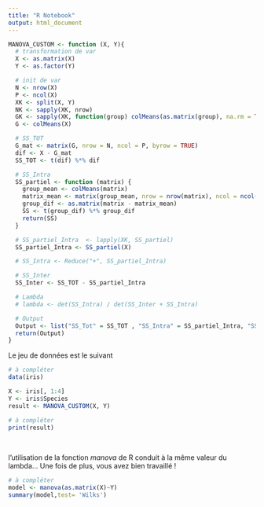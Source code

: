 ```yaml
---
title: "R Notebook"
output: html_document
---
```

```r
MANOVA_CUSTOM <- function (X, Y){
  # transformation de var
  X <- as.matrix(X)
  Y <- as.factor(Y)

  # init de var
  N <- nrow(X)
  P <- ncol(X)
  XK <- split(X, Y)
  NK <- sapply(XK, nrow)
  GK <- sapply(XK, function(group) colMeans(as.matrix(group), na.rm = TRUE))
  G <- colMeans(X)

  # SS_TOT
  G_mat <- matrix(G, nrow = N, ncol = P, byrow = TRUE)
  dif <- X - G_mat
  SS_TOT <- t(dif) %*% dif

  # SS_Intra
  SS_partiel <- function (matrix) {
    group_mean <- colMeans(matrix)
    matrix_mean <- matrix(group_mean, nrow = nrow(matrix), ncol = ncol(matrix), byrow = TRUE)
    group_dif <- as.matrix(matrix - matrix_mean)
    SS <- t(group_dif) %*% group_dif
    return(SS)
  }

  # SS_partiel_Intra  <- lapply(XK, SS_partiel)
  SS_partiel_Intra <- SS_partiel(X)

  # SS_Intra <- Reduce("+", SS_partiel_Intra)

  # SS_Inter
  SS_Inter <- SS_TOT - SS_partiel_Intra

  # Lambda
  # lambda <- det(SS_Intra) / det(SS_Inter + SS_Intra)

  # Output
  Output <- list("SS_Tot" = SS_TOT , "SS_Intra" = SS_partiel_Intra, "SS_Inter" = SS_Inter, "GK" = GK, "G" = G, "NK" = NK, "P" = P, "N" = N, "Lambda" = lambda)
  return(Output)
}
```

Le jeu de données est le suivant

```r
# à compléter
data(iris)

X <- iris[, 1:4]
Y <- iris$Species
result <- MANOVA_CUSTOM(X, Y)
```

```r
# à compléter
print(result)
```

<br>

l'utilisation de la fonction *manova* de R conduit à la même valeur du
lambda... Une fois de plus, vous avez bien travaillé !

```r
# à compléter
model <- manova(as.matrix(X)~Y)
summary(model,test= 'Wilks')
```
